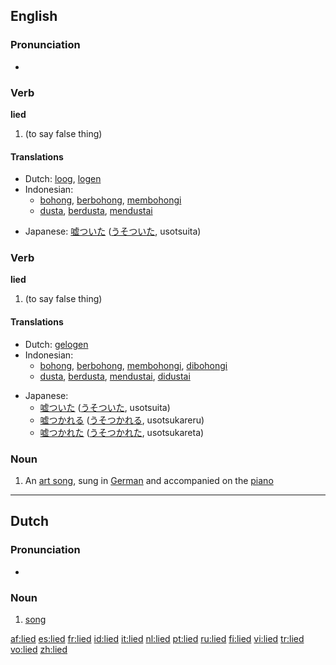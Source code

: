 {{see|Lied}}
==English==

===Pronunciation===
* {{IPA|/'laɪd/}}

===Verb===
'''lied'''

# {{past tense of|[[lie]]}} (to say false thing)

====Translations====
{{trans-top|Past tense of lie (to say false things)}}
* Dutch: [[loog]], [[logen]]
* Indonesian:
** [[bohong]], [[bohong|berbohong]], [[bohong|membohongi]]
** [[dusta]], [[dusta|berdusta]], [[dusta|mendustai]]
{{trans-mid}}
* Japanese: [[嘘ついた]] ([[うそついた]], usotsuita)
{{trans-bottom}}

===Verb===
'''lied'''

# {{past participle of|[[lie]]}} (to say false thing)

====Translations====
{{trans-top|Past participle of lie (to say false things)}}
* Dutch: [[gelogen]]
* Indonesian:
** [[bohong]], [[bohong|berbohong]], [[bohong|membohongi]], [[bohong|dibohongi]]
** [[dusta]], [[dusta|berdusta]], [[dusta|mendustai]], [[dusta|didustai]]
{{trans-mid}}
* Japanese:
** [[嘘ついた]] ([[うそついた]], usotsuita)
** [[嘘つかれる]] ([[うそつかれる]], usotsukareru)
** [[嘘つかれた]] ([[うそつかれた]], usotsukareta)
{{trans-bottom}}

===Noun===
{{wikipedia}}
{{en-noun|lieder}}

# {{music}} An [[art song]], sung in [[German]] and accompanied on the [[piano]]

----

==Dutch==

===Pronunciation===
* {{Audio-IPA|Nl-lied.ogg|/lit/}}

===Noun===
{{nl-noun|g=n|liederen|liedje}}

# [[song]]

[[af:lied]]
[[es:lied]]
[[fr:lied]]
[[id:lied]]
[[it:lied]]
[[nl:lied]]
[[pt:lied]]
[[ru:lied]]
[[fi:lied]]
[[vi:lied]]
[[tr:lied]]
[[vo:lied]]
[[zh:lied]]